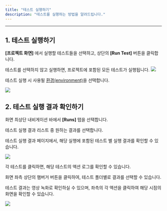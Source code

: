 ```yaml
---
title: "테스트 실행하기"
description: "테스트를 실행하는 방법을 알려드립니다."
---
```


---

## 1. 테스트 실행하기

**\[프로젝트 화면\]** 에서 실행할 테스트들을 선택하고, 상단의 **\[Run Test\]** 버튼을 클릭합니다.

<Note>
  테스트를 선택하지 않고 실행하면, 프로젝트에 포함된 모든 테스트가 실행됩니다.
</Note>

<img src="/assets/run/run.png" />

테스트 실행 시 사용될 [환경(environment)](/guide/write/env-variable#3)을 선택합니다.

<img src="/assets/run/run-popup.png" />

## 2. 테스트 실행 결과 확인하기

화면 최상단 내비게이션 바에서 **\[Runs\]** 탭을 선택합니다.

테스트 실행 결과 리스트 중 원하는 결과를 선택합니다.

테스트 실행 결과 페이지에서, 해당 실행에 포함된 테스트 별 실행 결과를 확인할 수 있습니다.

<img src="/assets/run/run-result.png" />

각 테스트를 클릭하면, 해당 테스트의 액션 로그를 확인할 수 있습니다.

화면 좌측 상단의 햄버거 버튼을 클릭하여, 테스트 폴더별로 결과를 선택할 수 있습니다.

테스트 결과는 영상 녹화로 확인하실 수 있으며, 좌측의 각 액션을 클릭하여 해당 시점의 화면을 확인할 수 있습니다.

<img src="/assets/run/run-result-detail.png" />

